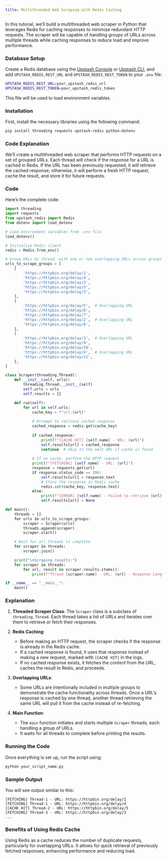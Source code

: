 ```yaml
---
title: Multithreaded Web Scraping with Redis Caching
---
```


In this tutorial, we’ll build a multithreaded web scraper in Python that leverages Redis for caching responses to minimize redundant HTTP requests. The scraper will be capable of handling groups of URLs across multiple threads while caching responses to reduce load and improve performance.

### Database Setup

Create a Redis database using the [Upstash Console](https://console.upstash.com) or [Upstash CLI](https://github.com/upstash/cli), and add `UPSTASH_REDIS_REST_URL` and `UPSTASH_REDIS_REST_TOKEN` to your `.env` file:

```bash
UPSTASH_REDIS_REST_URL=your_upstash_redis_url
UPSTASH_REDIS_REST_TOKEN=your_upstash_redis_token
```

This file will be used to load environment variables.

### Installation

First, install the necessary libraries using the following command:

```bash
pip install threading requests upstash-redis python-dotenv
```

### Code Explanation

We’ll create a multithreaded web scraper that performs HTTP requests on a set of grouped URLs. Each thread will check if the response for a URL is cached in Redis. If the URL has been previously requested, it will retrieve the cached response; otherwise, it will perform a fresh HTTP request, cache the result, and store it for future requests.

### Code

Here’s the complete code:

```python
import threading
import requests
from upstash_redis import Redis
from dotenv import load_dotenv

# Load environment variables from .env file
load_dotenv()

# Initialize Redis client
redis = Redis.from_env()

# Group URLs by thread, with one or two overlapping URLs across groups
urls_to_scrape_groups = [
    [
        'https://httpbin.org/delay/1',
        'https://httpbin.org/delay/4',
        'https://httpbin.org/delay/2',
        'https://httpbin.org/delay/5',
        'https://httpbin.org/delay/3',
    ],
    [
        'https://httpbin.org/delay/5',  # Overlapping URL
        'https://httpbin.org/delay/6',
        'https://httpbin.org/delay/7',
        'https://httpbin.org/delay/2',  # Overlapping URL
        'https://httpbin.org/delay/8',
    ],
    [
        'https://httpbin.org/delay/3',  # Overlapping URL
        'https://httpbin.org/delay/9',
        'https://httpbin.org/delay/10',
        'https://httpbin.org/delay/4',  # Overlapping URL
        'https://httpbin.org/delay/11',
    ],
]

class Scraper(threading.Thread):
    def __init__(self, urls):
        threading.Thread.__init__(self)
        self.urls = urls
        self.results = {}

    def run(self):
        for url in self.urls:
            cache_key = f"url:{url}"
            
            # Attempt to retrieve cached response
            cached_response = redis.get(cache_key)
            
            if cached_response:
                print(f"[CACHE HIT] {self.name} - URL: {url}")
                self.results[url] = cached_response
                continue  # Skip to the next URL if cache is found
            
            # If no cache, perform the HTTP request
            print(f"[FETCHING] {self.name} - URL: {url}")
            response = requests.get(url)
            if response.status_code == 200:
                self.results[url] = response.text
                # Store the response in Redis cache
                redis.set(cache_key, response.text)
            else:
                print(f"[ERROR] {self.name} - Failed to retrieve {url}")
                self.results[url] = None

def main():
    threads = []
    for urls in urls_to_scrape_groups:
        scraper = Scraper(urls)
        threads.append(scraper)
        scraper.start()

    # Wait for all threads to complete
    for scraper in threads:
        scraper.join()

    print("\nScraping results:")
    for scraper in threads:
        for url, result in scraper.results.items():
            print(f"Thread {scraper.name} - URL: {url} - Response Length: {len(result) if result else 'Failed'}")

if __name__ == "__main__":
    main()
```

### Explanation

1. **Threaded Scraper Class**: The `Scraper` class is a subclass of `threading.Thread`. Each thread takes a list of URLs and iterates over them to retrieve or fetch their responses.

2. **Redis Caching**:
    - Before making an HTTP request, the scraper checks if the response is already in the Redis cache.
    - If a cached response is found, it uses that response instead of making a new request, marked with `[CACHE HIT]` in the logs.
    - If no cached response exists, it fetches the content from the URL, caches the result in Redis, and proceeds.

3. **Overlapping URLs**:
    - Some URLs are intentionally included in multiple groups to demonstrate the cache functionality across threads. Once a URL’s response is cached by one thread, another thread retrieving the same URL will pull it from the cache instead of re-fetching.

4. **Main Function**:
    - The `main` function initiates and starts multiple `Scraper` threads, each handling a group of URLs.
    - It waits for all threads to complete before printing the results.

### Running the Code

Once everything is set up, run the script using:

```bash
python your_script_name.py
```

### Sample Output

You will see output similar to this:

```
[FETCHING] Thread-1 - URL: https://httpbin.org/delay/1
[FETCHING] Thread-1 - URL: https://httpbin.org/delay/4
[CACHE HIT] Thread-2 - URL: https://httpbin.org/delay/5
[FETCHING] Thread-3 - URL: https://httpbin.org/delay/3
...
```

### Benefits of Using Redis Cache

Using Redis as a cache reduces the number of duplicate requests, particularly for overlapping URLs. It allows for quick retrieval of previously fetched responses, enhancing performance and reducing load.